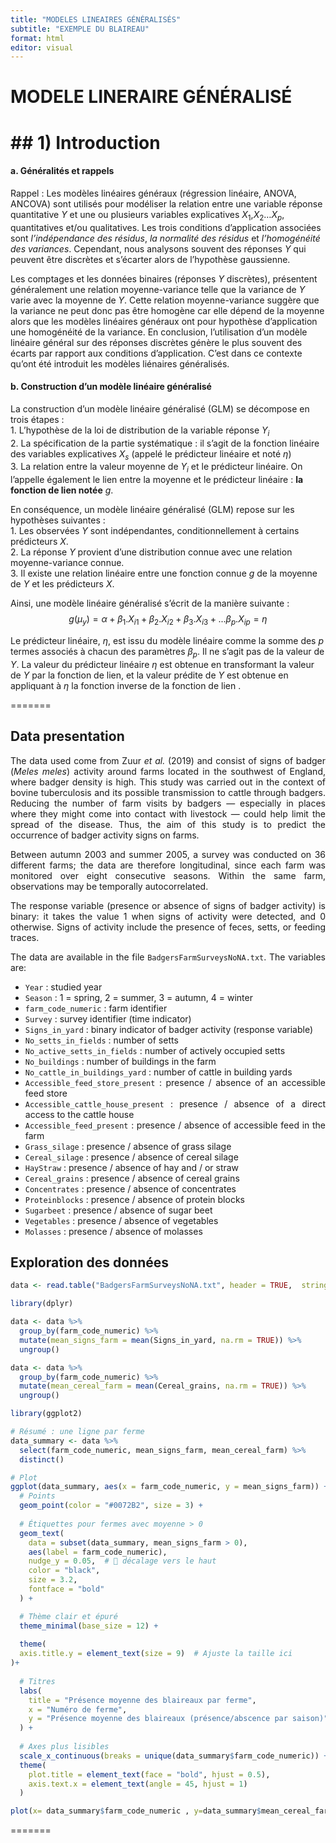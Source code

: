 ```yaml
---
title: "MODELES LINEAIRES GÉNÉRALISÉS"
subtitle: "EXEMPLE DU BLAIREAU"
format: html
editor: visual
---
```


# MODELE LINERAIRE GÉNÉRALISÉ

# \## 1) Introduction

#### a. Généralités et rappels

Rappel : Les modèles linéaires généraux (régression linéaire, ANOVA, ANCOVA) sont utilisés pour modéliser la relation entre une variable réponse quantitative $Y$ et une ou plusieurs variables explicatives $X_{1}$,$X_{2}$...$X_{p}$, quantitatives et/ou qualitatives. Les trois conditions d'application associées sont *l'indépendance des résidus*, *la normalité des résidus* et *l'homogénéité des variances*. Cependant, nous analysons souvent des réponses $Y$ qui peuvent être discrètes et s'écarter alors de l'hypothèse gaussienne.

Les comptages et les données binaires (réponses $Y$ discrètes), présentent généralement une relation moyenne-variance telle que la variance de $Y$ varie avec la moyenne de $Y$. Cette relation moyenne-variance suggère que la variance ne peut donc pas être homogène car elle dépend de la moyenne alors que les modèles linéaires généraux ont pour hypothèse d'application une homogénéité de la variance. En conclusion, l'utilisation d'un modèle linéaire général sur des réponses discrètes génère le plus souvent des écarts par rapport aux conditions d'application. C'est dans ce contexte qu'ont été introduit les modèles liénaires généralisés.

#### b. Construction d'un modèle linéaire généralisé

La construction d'un modèle linéaire généralisé (GLM) se décompose en trois étapes :\
1. L'hypothèse de la loi de distribution de la variable réponse $Y_{i}$\
2. La spécification de la partie systématique : il s'agit de la fonction linéaire des variables explicatives $X_s$ (appelé le prédicteur linéaire et noté $\eta$)\
3. La relation entre la valeur moyenne de $Y_{i}$ et le prédicteur linéaire. On l'appelle également le lien entre la moyenne et le prédicteur linéaire : **la fonction de lien notée** $g$.

En conséquence, un modèle linéaire généralisé (GLM) repose sur les hypothèses suivantes :\
1. Les observées $Y$ sont indépendantes, conditionnellement à certains prédicteurs $X$.\
2. La réponse $Y$ provient d'une distribution connue avec une relation moyenne-variance connue.\
3. Il existe une relation linéaire entre une fonction connue $g$ de la moyenne de $Y$ et les prédicteurs $X$.

Ainsi, une modèle linéaire généralisé s'écrit de la manière suivante : $$g(\mu_{y})= \alpha+ \beta_{1}.X_{i1}+ \beta_{2}.X_{i2}+\beta_{3}.X_{i3}+...\beta_{p}.X_{ip} = \eta $$

Le prédicteur linéaire, $\eta$, est issu du modèle linéaire comme la somme des $p$ termes associés à chacun des paramètres $\beta_{p}$. Il ne s'agit pas de la valeur de $Y$. La valeur du prédicteur linéaire $\eta$ est obtenue en transformant la valeur de $Y$ par la fonction de lien, et la valeur prédite de $Y$ est obtenue en appliquant à $\eta$ la fonction inverse de la fonction de lien .

=======

::: {style="text-align: justify"}
## Data presentation

The data used come from Zuur *et al.* (2019) and consist of signs of badger (*Meles meles*) activity around farms located in the southwest of England, where badger density is high. This study was carried out in the context of bovine tuberculosis and its possible transmission to cattle through badgers. Reducing the number of farm visits by badgers — especially in places where they might come into contact with livestock — could help limit the spread of the disease. Thus, the aim of this study is to predict the occurrence of badger activity signs on farms.

Between autumn 2003 and summer 2005, a survey was conducted on 36 different farms; the data are therefore longitudinal, since each farm was monitored over eight consecutive seasons. Within the same farm, observations may be temporally autocorrelated.

The response variable (presence or absence of signs of badger activity) is binary: it takes the value 1 when signs of activity were detected, and 0 otherwise. Signs of activity include the presence of feces, setts, or feeding traces.

The data are available in the file `BadgersFarmSurveysNoNA.txt`. The variables are:

-   `Year` : studied year
-   `Season` : 1 = spring, 2 = summer, 3 = autumn, 4 = winter
-   `farm_code_numeric` : farm identifier
-   `Survey` : survey identifier (time indicator)
-   `Signs_in_yard` : binary indicator of badger activity (response variable)
-   `No_setts_in_fields` : number of setts
-   `No_active_setts_in_fields` : number of actively occupied setts
-   `No_buildings` : number of buildings in the farm
-   `No_cattle_in_buildings_yard` : number of cattle in building yards
-   `Accessible_feed_store_present` : presence / absence of an accessible feed store
-   `Accessible_cattle_house_present` : presence / absence of a direct access to the cattle house
-   `Accessible_feed_present` : presence / absence of accessible feed in the farm
-   `Grass_silage` : presence / absence of grass silage
-   `Cereal_silage` : presence / absence of cereal silage
-   `HayStraw` : presence / absence of hay and / or straw
-   `Cereal_grains` : presence / absence of cereal grains
-   `Concentrates` : presence / absence of concentrates
-   `Proteinblocks` : presence / absence of protein blocks
-   `Sugarbeet` : presence / absence of sugar beet
-   `Vegetables` : presence / absence of vegetables
-   `Molasses` : presence / absence of molasses
:::

## Exploration des données

```r
data <- read.table("BadgersFarmSurveysNoNA.txt", header = TRUE,  stringsAsFactors = TRUE)
```

```r
library(dplyr)

data <- data %>%
  group_by(farm_code_numeric) %>%
  mutate(mean_signs_farm = mean(Signs_in_yard, na.rm = TRUE)) %>%
  ungroup()

data <- data %>%
  group_by(farm_code_numeric) %>%
  mutate(mean_cereal_farm = mean(Cereal_grains, na.rm = TRUE)) %>%
  ungroup()
```

```r
library(ggplot2)

# Résumé : une ligne par ferme
data_summary <- data %>%
  select(farm_code_numeric, mean_signs_farm, mean_cereal_farm) %>%
  distinct()

# Plot
ggplot(data_summary, aes(x = farm_code_numeric, y = mean_signs_farm)) +
  # Points
  geom_point(color = "#0072B2", size = 3) +
  
  # Étiquettes pour fermes avec moyenne > 0
  geom_text(
    data = subset(data_summary, mean_signs_farm > 0),
    aes(label = farm_code_numeric),
    nudge_y = 0.05,  # 🔼 décalage vers le haut
    color = "black",
    size = 3.2,
    fontface = "bold"
  ) +

  # Thème clair et épuré
  theme_minimal(base_size = 12) +
  
  theme(
  axis.title.y = element_text(size = 9)  # Ajuste la taille ici
)+
  
  # Titres
  labs(
    title = "Présence moyenne des blaireaux par ferme",
    x = "Numéro de ferme",
    y = "Présence moyenne des blaireaux (présence/abscence par saison)"
  ) +
  
  # Axes plus lisibles
  scale_x_continuous(breaks = unique(data_summary$farm_code_numeric)) +
  theme(
    plot.title = element_text(face = "bold", hjust = 0.5),
    axis.text.x = element_text(angle = 45, hjust = 1)
  )


```

```r
plot(x= data_summary$farm_code_numeric , y=data_summary$mean_cereal_farm)
```

=======
